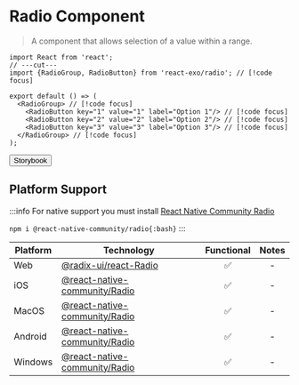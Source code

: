 
# Radio Component

> A component that allows selection of a value within a range.

<RadioGroup>
  <RadioButton key="1" value="1" label="Option 1"/>
  <RadioButton key="2" value="2" label="Option 2"/>
  <RadioButton key="3" value="3" label="Option 3"/>
</RadioGroup>

```tsx twoslash
import React from 'react';
// ---cut---
import {RadioGroup, RadioButton} from 'react-exo/radio'; // [!code focus]

export default () => (
  <RadioGroup> // [!code focus]
    <RadioButton key="1" value="1" label="Option 1"/> // [!code focus]
    <RadioButton key="2" value="2" label="Option 2"/> // [!code focus]
    <RadioButton key="3" value="3" label="Option 3"/> // [!code focus]
  </RadioGroup> // [!code focus]
);
```

<Button href="https://exo.fig.run/?path=/docs/primitives-radio">Storybook</Button>

## Platform Support

:::info
For native support you must install [React Native Community Radio](https://github.com/callstack/react-native-Radio)

`npm i @react-native-community/radio{:bash}`
:::

| Platform | Technology | Functional | Notes |
| -------- | ---------- | :--------: | :---: |
| Web | [@radix-ui/react-Radio](https://www.radix-ui.com/primitives/docs/components/Radio) | ✅ | - |
| iOS | [@react-native-community/Radio](https://github.com/callstack/react-native-Radio) | ✅ | - |
| MacOS | [@react-native-community/Radio](https://github.com/callstack/react-native-Radio) | ✅ | - |
| Android | [@react-native-community/Radio](https://github.com/callstack/react-native-Radio) | ✅ | - |
| Windows | [@react-native-community/Radio](https://github.com/callstack/react-native-Radio) | ✅ | - |

